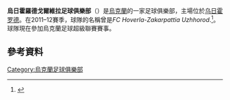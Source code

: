 {{Infobox football club
|clubname = 
|image    = 
|fullname = Football Club Hoverla Uzhhorod
|founded  = {{Start date and age|1925|08|15|df=yes}}
|ground   = [[Avanhard_Stadium_(Uzhhorod)|Avanhard Stadium]]
|capacity = 12,000
|chrtitle = President
|chairman = Ivan Shufrych
|mgrtitle = 主教練
|manager  = [[Vyacheslav_Hroznyi|Vyacheslav Hroznyi]]
|league   = [[烏克蘭足球甲級聯賽|烏克蘭足球甲級聯賽]]
|season   = 2015–16
|position = 烏克蘭超，第 13 位（降級）
|website  = https://web.archive.org/web/20130104180231/http://fcgoverla.uz.ua/
|pattern_la1 = _whiteshoulders
|pattern_b1  = _whiteshoulders
|pattern_ra1 = _whiteshoulders
|pattern_sh1 = _white stripes
|pattern_so1 = 
|leftarm1    = 00BFFF
|body1       = 00BFFF
|rightarm1   = 00BFFF
|shorts1     = 00BFFF
|socks1      = 00BFFF
|pattern_la2 = _whiteshoulders
|pattern_b2  = _whiteshoulders
|pattern_ra2 = _whiteshoulders
|pattern_sh2 = _white stripes
|pattern_so2 = _3 stripes white
|leftarm2    = 0A0A33
|body2       = 0A0A33
|rightarm2   = 0A0A33
|shorts2     = 0A0A33
|socks2      = 0A0A33
}}
'''烏日霍羅德戈爾維拉足球俱樂部'''（{{lang-uk|Говерла футбольний клуб}}）是[[烏克蘭|烏克蘭]]的一家足球俱樂部，主場位於[[乌日霍罗德|乌日霍罗德]]。在2011–12賽季，球隊的名稱曾是''FC Hoverla-Zakarpattia Uzhhorod''.<ref>{{cite web|url=http://pfl.ua/football_news.php?readmore=5239|script-title=uk:У новому сезоні ужгородці виходитимуть на поле під назвою "Говерла-Закарпаття"|trans_title=In the new season the club from Uzhhorod will play under the name of Hoverla-Zakarpattia|publisher=[[Professional_Football_League_of_Ukraine|PFL]]|date=16 July 2011|language=uk|deadurl=yes|archiveurl=https://web.archive.org/web/20120524055607/http://pfl.ua/football_news.php?readmore=5239|archivedate=2012年5月24日}}</ref>。球隊現在參加烏克蘭足球超級聯賽賽事。

== 參考資料 ==
{{Reflist}}

{{烏克蘭超級足球聯賽}}
[[Category:烏克蘭足球俱樂部|Category:烏克蘭足球俱樂部]]